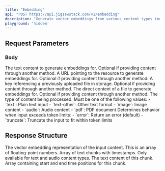 ```yaml
---
title: "Embedding"
api: "POST https://api.jigsawstack.com/v1/embedding"
description: "Generate vector embeddings from various content types including text, images, audio, and PDF files."
playground: 'hidden'
---
```


## Request Parameters

### Body

<ParamField body="text" type="string">
  The text content to generate embeddings for. Optional if providing content through another method.
</ParamField>

<ParamField body="url" type="string">
  A URL pointing to the resource to generate embeddings for. Optional if providing content through another method.
</ParamField>

<ParamField body="file_store_key" type="string">
  A key referencing a previously uploaded file in storage. Optional if providing content through another method.
</ParamField>

<ParamField body="file_content" type="any">
  The direct content of a file to generate embeddings for. Optional if providing content through another method.
</ParamField>

<ParamField body="type" type="string" required>
  The type of content being processed. Must be one of the following values:
  - `text`: Plain text input
  - `text-other`: Other text format
  - `image`: Image content
  - `audio`: Audio content
  - `pdf`: PDF document
</ParamField>

<ParamField body="token_overflow_mode" type="string" default="error">
  Determines behavior when input exceeds token limits:
  - `error`: Return an error (default)
  - `truncate`: Truncate the input to fit within token limits
</ParamField>

<Snippet file="header.mdx" />

## Response Structure

<BaseResponse />

<ResponseField name="embedding" type="number[]">
  The vector embedding representation of the input content. This is an array of floating-point numbers.
</ResponseField>

<ResponseField name="chunks" type="array">
  Array of text chunks with timestamps. Only available for text and audio content types.
  <Expandable title="Chunk Object">
    <ResponseField name="text" type="string">
      The text content of this chunk.
    </ResponseField>
    <ResponseField name="timestamp" type="array[number]">
      Array containing start and end time positions for this chunk.
    </ResponseField>
  </Expandable>
</ResponseField>

<EmbeddingSnippet />